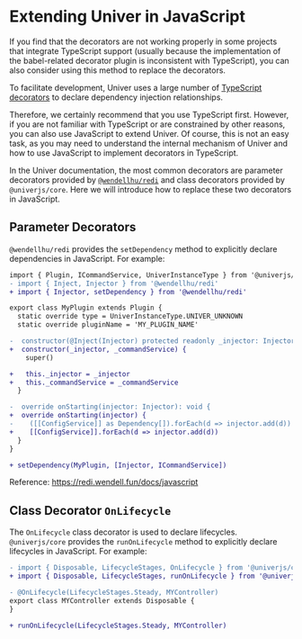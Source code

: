 
# Extending Univer in JavaScript

<BadgeGroup values={[UniverTypes.GENERAL]} value={UniverTypes.GENERAL} />

<Callout>
  If you find that the decorators are not working properly in some projects that integrate TypeScript support (usually because the implementation of the babel-related decorator plugin is inconsistent with TypeScript), you can also consider using this method to replace the decorators.
</Callout>

To facilitate development, Univer uses a large number of [TypeScript decorators](https://www.typescriptlang.org/docs/handbook/decorators.html) to declare dependency injection relationships.

Therefore, we certainly recommend that you use TypeScript first. However, if you are not familiar with TypeScript or are constrained by other reasons, you can also use JavaScript to extend Univer. Of course, this is not an easy task, as you may need to understand the internal mechanism of Univer and how to use JavaScript to implement decorators in TypeScript.

In the Univer documentation, the most common decorators are parameter decorators provided by [`@wendellhu/redi`](https://redi.wendell.fun) and class decorators provided by `@univerjs/core`. Here we will introduce how to replace these two decorators in JavaScript.

## Parameter Decorators

`@wendellhu/redi` provides the `setDependency` method to explicitly declare dependencies in JavaScript. For example:

```diff
import { Plugin, ICommandService, UniverInstanceType } from '@univerjs/core'
- import { Inject, Injector } from '@wendellhu/redi'
+ import { Injector, setDependency } from '@wendellhu/redi'

export class MyPlugin extends Plugin {
  static override type = UniverInstanceType.UNIVER_UNKNOWN
  static override pluginName = 'MY_PLUGIN_NAME'

-  constructor(@Inject(Injector) protected readonly _injector: Injector, @ICommandService private readonly _commandService: ICommandService) {
+  constructor(_injector, _commandService) {
    super()

+   this._injector = _injector
+   this._commandService = _commandService
  }

-  override onStarting(injector: Injector): void {
+  override onStarting(injector) {
-    ([[ConfigService]] as Dependency[]).forEach(d => injector.add(d))
+    [[ConfigService]].forEach(d => injector.add(d))
  }
}

+ setDependency(MyPlugin, [Injector, ICommandService])
```

Reference: https://redi.wendell.fun/docs/javascript

## Class Decorator `OnLifecycle`

The `OnLifecycle` class decorator is used to declare lifecycles. `@univerjs/core` provides the `runOnLifecycle` method to explicitly declare lifecycles in JavaScript. For example:

```diff
- import { Disposable, LifecycleStages, OnLifecycle } from '@univerjs/core'
+ import { Disposable, LifecycleStages, runOnLifecycle } from '@univerjs/core'

- @OnLifecycle(LifecycleStages.Steady, MYController)
export class MYController extends Disposable {
}

+ runOnLifecycle(LifecycleStages.Steady, MYController)
```
